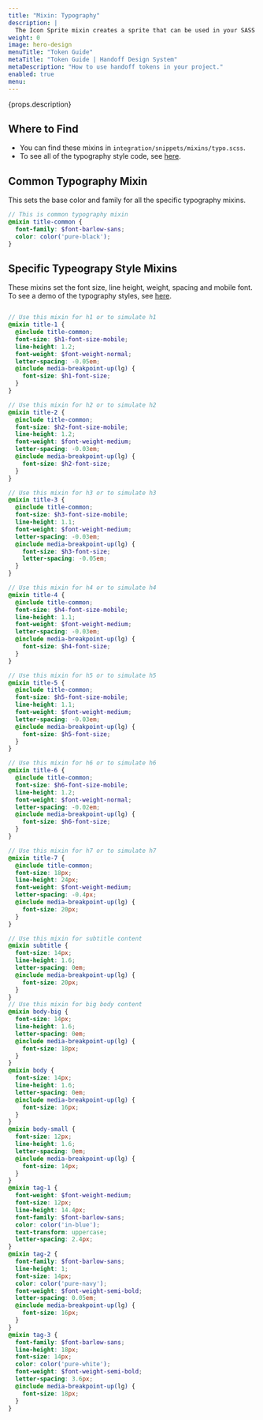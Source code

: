 ```yaml
---
title: "Mixin: Typography"
description: |
  The Icon Sprite mixin creates a sprite that can be used in your SASS files.
weight: 0
image: hero-design
menuTitle: "Token Guide"
metaTitle: "Token Guide | Handoff Design System"
metaDescription: "How to use handoff tokens in your project."
enabled: true
menu:
---
```



<Hero title={props.title} image={false}>
  <p>{props.description}</p>
</Hero>

## Where to Find

- You can find these mixins in `integration/snippets/mixins/typo.scss`. 
- To see all of the typography style code, see [here](/guidelines/syles/fonts/).

## Common Typography Mixin
This sets the base color and family for all the specific typography mixins.

```scss title="Set color and font family"
// This is common typography mixin
@mixin title-common {
  font-family: $font-barlow-sans;
  color: color('pure-black');
}
```

## Specific Typeograpy Style Mixins
These mixins set the font size, line height, weight, spacing and mobile font.
To see a demo of the typography styles, see [here](/foundations/typography/).

```scss title="Font Style Mixins"

// Use this mixin for h1 or to simulate h1
@mixin title-1 {
  @include title-common;
  font-size: $h1-font-size-mobile;
  line-height: 1.2;
  font-weight: $font-weight-normal;
  letter-spacing: -0.05em;
  @include media-breakpoint-up(lg) {
    font-size: $h1-font-size;
  }
}

// Use this mixin for h2 or to simulate h2
@mixin title-2 {
  @include title-common;
  font-size: $h2-font-size-mobile;
  line-height: 1.2;
  font-weight: $font-weight-medium;
  letter-spacing: -0.03em;
  @include media-breakpoint-up(lg) {
    font-size: $h2-font-size;
  }
}

// Use this mixin for h3 or to simulate h3
@mixin title-3 {
  @include title-common;
  font-size: $h3-font-size-mobile;
  line-height: 1.1;
  font-weight: $font-weight-medium;
  letter-spacing: -0.03em;
  @include media-breakpoint-up(lg) {
    font-size: $h3-font-size;
    letter-spacing: -0.05em;
  }
}

// Use this mixin for h4 or to simulate h4
@mixin title-4 {
  @include title-common;
  font-size: $h4-font-size-mobile;
  line-height: 1.1;
  font-weight: $font-weight-medium;
  letter-spacing: -0.03em;
  @include media-breakpoint-up(lg) {
    font-size: $h4-font-size;
  }
}

// Use this mixin for h5 or to simulate h5
@mixin title-5 {
  @include title-common;
  font-size: $h5-font-size-mobile;
  line-height: 1.1;
  font-weight: $font-weight-medium;
  letter-spacing: -0.03em;
  @include media-breakpoint-up(lg) {
    font-size: $h5-font-size;
  }
}

// Use this mixin for h6 or to simulate h6
@mixin title-6 {
  @include title-common;
  font-size: $h6-font-size-mobile;
  line-height: 1.2;
  font-weight: $font-weight-normal;
  letter-spacing: -0.02em;
  @include media-breakpoint-up(lg) {
    font-size: $h6-font-size;
  }
}

// Use this mixin for h7 or to simulate h7
@mixin title-7 {
  @include title-common;
  font-size: 18px;
  line-height: 24px;
  font-weight: $font-weight-medium;
  letter-spacing: -0.4px;
  @include media-breakpoint-up(lg) {
    font-size: 20px;
  }
}

// Use this mixin for subtitle content
@mixin subtitle {
  font-size: 14px;
  line-height: 1.6;
  letter-spacing: 0em;
  @include media-breakpoint-up(lg) {
    font-size: 20px;
  }
}
// Use this mixin for big body content
@mixin body-big {
  font-size: 14px;
  line-height: 1.6;
  letter-spacing: 0em;
  @include media-breakpoint-up(lg) {
    font-size: 18px;
  }
}
@mixin body {
  font-size: 14px;
  line-height: 1.6;
  letter-spacing: 0em;
  @include media-breakpoint-up(lg) {
    font-size: 16px;
  }
}
@mixin body-small {
  font-size: 12px;
  line-height: 1.6;
  letter-spacing: 0em;
  @include media-breakpoint-up(lg) {
    font-size: 14px;
  }
}
@mixin tag-1 {
  font-weight: $font-weight-medium;
  font-size: 12px;
  line-height: 14.4px;
  font-family: $font-barlow-sans;
  color: color('in-blue');
  text-transform: uppercase;
  letter-spacing: 2.4px;
}
@mixin tag-2 {
  font-family: $font-barlow-sans;
  line-height: 1;
  font-size: 14px;
  color: color('pure-navy');
  font-weight: $font-weight-semi-bold;
  letter-spacing: 0.05em;
  @include media-breakpoint-up(lg) {
    font-size: 16px;
  }
}
@mixin tag-3 {
  font-family: $font-barlow-sans;
  line-height: 18px;
  font-size: 14px;
  color: color('pure-white');
  font-weight: $font-weight-semi-bold;
  letter-spacing: 3.6px;
  @include media-breakpoint-up(lg) {
    font-size: 18px;
  }
}
```

